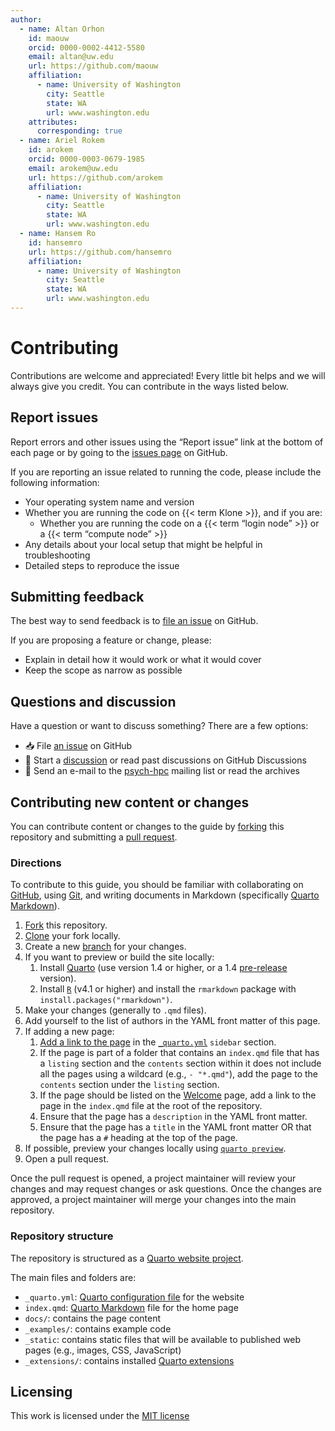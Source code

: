 ```yaml
---
author:
  - name: Altan Orhon
    id: maouw
    orcid: 0000-0002-4412-5580
    email: altan@uw.edu
    url: https://github.com/maouw
    affiliation:
      - name: University of Washington
        city: Seattle
        state: WA
        url: www.washington.edu
    attributes:
      corresponding: true
  - name: Ariel Rokem
    id: arokem
    orcid: 0000-0003-0679-1985
    email: arokem@uw.edu
    url: https://github.com/arokem
    affiliation:
      - name: University of Washington
        city: Seattle
        state: WA
        url: www.washington.edu
  - name: Hansem Ro
    id: hansemro
    url: https://github.com/hansemro
    affiliation:
      - name: University of Washington
        city: Seattle
        state: WA
        url: www.washington.edu
---
```


# Contributing

Contributions are welcome and appreciated! Every little bit helps and we will always give you credit. You can contribute in the ways listed below.

## Report issues

Report errors and other issues using the "Report issue" link at the bottom of each page or by going to the [issues page]({{ meta website.issue-url }}) on GitHub.

If you are reporting an issue related to running the code, please include the following information:

* Your operating system name and version
* Whether you are running the code on {{< term Klone >}}, and if you are:
  * Whether you are running the code on a {{< term "login node" >}} or a {{< term "compute node" >}}
* Any details about your local setup that might be helpful in troubleshooting
* Detailed steps to reproduce the issue

## Submitting feedback

The best way to send feedback is to [file an issue]({{ meta website.issue-url }) on GitHub.

If you are proposing a feature or change, please:

* Explain in detail how it would work or what it would cover
* Keep the scope as narrow as possible

## Questions and discussion

Have a question or want to discuss something? There are a few options:

- 📥 File [an issue]({{ meta website.issue-url }}?labels=question) on GitHub
- 🧵 Start a [discussion]({{ meta repo-url }}/discussions) or read past discussions on GitHub Discussions
- 📧 Send an e-mail to the [psych-hpc](https://mailman11.u.washington.edu/mailman/listinfo/psych-hpc) mailing list or read the archives


## Contributing new content or changes

You can contribute content or changes to the guide by [forking]({{ meta website.repo-url }}/fork) this repository and submitting a [pull request](https://docs.github.com/en/pull-requests/collaborating-with-pull-requests). 

### Directions

To contribute to this guide, you should be familiar with collaborating on [GitHub](https://docs.github.com/en/pull-requests/collaborating-with-pull-requests), using [Git](https://git-scm.com/), and writing documents in Markdown (specifically [Quarto Markdown](https://quarto.org/docs/authoring/markdown-basics.html)).

1. [Fork]({{ meta website.repo-url }}/fork) this repository.
2. [Clone](https://docs.github.com/en/repositories/creating-and-managing-repositories/cloning-a-repository) your fork locally.
3. Create a new [branch](https://docs.github.com/en/pull-requests/collaborating-with-pull-requests/proposing-changes-to-your-work-with-pull-requests/about-branches) for your changes.
4. If you want to preview or build the site locally:
   1. Install [Quarto](https://quarto.org/docs/getting-started/installation.html) (use version 1.4 or higher, or a 1.4 [pre-release](https://quarto.org/docs/download) version).
   2. Install [`R`](https://www.r-project.org/) (v4.1 or higher) and install the `rmarkdown` package with `install.packages("rmarkdown")`.
5. Make your changes (generally to `.qmd` files).
6. Add yourself to the list of authors in the YAML front matter of this page.
7. If adding a new page: 
   1. [Add a link to the page](https://quarto.org/docs/websites/website-navigation.html) in the [`_quarto.yml`]({{ meta repo-url }}/blob/main/_quarto.yml) `sidebar` section.
   2. If the page is part of a folder that contains an `index.qmd` file that has a `listing` section and the `contents` section within it does not include all the pages using a wildcard (e.g., `- "*.qmd"`), add the page to the `contents` section under the `listing` section.
   3. If the page should be listed on the [Welcome](/index.qmd) page, add a link to the page in the `index.qmd` file at the root of the repository.
   4. Ensure that the page has a `description` in the YAML front matter.
   5. Ensure that the page has a `title` in the YAML front matter OR that the page has a `#` heading at the top of the page.
8. If possible, preview your changes locally using [`quarto preview`](https://quarto.org/docs/websites/#website-preview).
9.  Open a pull request.

Once the pull request is opened, a project maintainer will review your changes and may request changes or ask questions. Once the changes are approved, a project maintainer will merge your changes into the main repository.

### Repository structure

The repository is structured as a [Quarto website project](https://quarto.org/docs/websites/).

The main files and folders are:

- `_quarto.yml`: [Quarto configuration file](https://quarto.org/docs/configuration/quarto-yml.html) for the website
- `index.qmd`: [Quarto Markdown](https://quarto.org/docs/authoring/markdown-basics.html) file for the home page
- `docs/`: contains the page content
- `_examples/`: contains example code
- `_static`: contains static files that will be available to published web pages (e.g., images, CSS, JavaScript)
- `_extensions/`: contains installed [Quarto extensions](https://quarto.org/docs/extensions/)


## Licensing

This work is licensed under the [MIT license](https://opensource.org/license/mit/)
